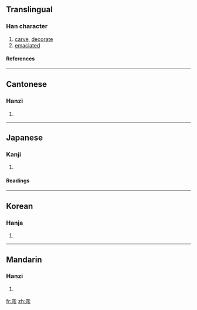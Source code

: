 {{see|雕}}

==Translingual==
===Han character===
{{Han char|rn=59|rad=彡|as=08|sn=11|four=7222<sub>2</sub>|canj=月口竹竹竹 (BRHHH)}}
# [[carve]], [[decorate]]
# [[emaciated]]
====References====
{{Han ref|kx=0363.230|dkj=09995|dj=0683.030|hdz=20855.040|uh=5F6B|ud=24427|bh=B16E|bd=45422}}
----
==Cantonese==
===Hanzi===
{{yue-hanzi|jyut=|y=diu1}}
# {{defn|Cantonese}}
----
==Japanese==
===Kanji===
{{ja-kanji|grade=|rs=彡08}}
# {{defn|Japanese}} 
====Readings====
{{ja-readings|on=[[ちょう]] (chō)|kun=[[ほる]] (horu)}}
----
==Korean==
===Hanja===
{{ko-hanja|hangeul=조|eumhun=|rv=jo|mr=cho|y=co}}
# {{defn|Korean}}
----
==Mandarin==
===Hanzi===
{{cmn-hanzi|pin=[[diāo]] (diao1)|wg=tiao<sup>1</sup>}}
# {{defn|Mandarin}}

[[fr:彫]]
[[zh:彫]]